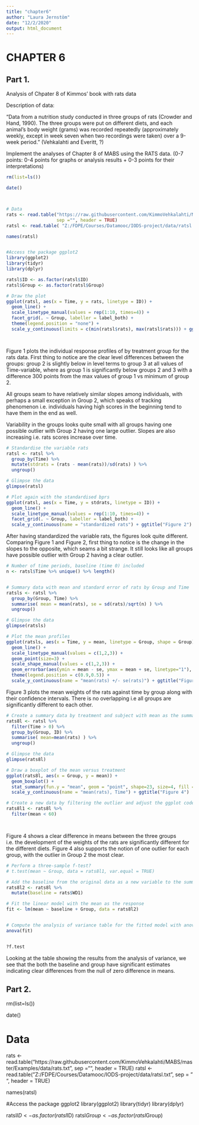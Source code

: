 ```yaml
---
title: "chapter6"
author: "Laura Jernstöm"
date: "12/2/2020"
output: html_document
---
```



# CHAPTER 6 


## Part 1.

Analysis of Chpater 8 of Kimmos' book with rats data

Description of data:

"Data from a nutrition study conducted in three groups of rats
(Crowder and Hand, 1990). The three groups were put on different diets, and
each animal’s body weight (grams) was recorded repeatedly (approximately
weekly, except in week seven when two recordings were taken) over a 9-week
period." (Vehkalahti and Everitt, ?)


Implement the analyses of Chapter 8 of MABS using the RATS data. (0-7 points: 0-4 points for graphs or analysis results + 0-3 points for their interpretations)



```r

rm(list=ls())

date()



# Data
rats <- read.table("https://raw.githubusercontent.com/KimmoVehkalahti/MABS/master/Examples/data/rats.txt",
                   sep ="", header = TRUE)
ratsl <- read.table( "Z:/FDPE/Courses/Datamooc/IODS-project/data/ratsl.txt", sep = " ", header = TRUE)

names(ratsl)


#Access the package ggplot2
library(ggplot2)
library(tidyr)
library(dplyr)

ratsl$ID <- as.factor(ratsl$ID)
ratsl$Group <- as.factor(ratsl$Group)

# Draw the plot
ggplot(ratsl, aes(x = Time, y = rats, linetype = ID)) +
  geom_line() +
  scale_linetype_manual(values = rep(1:10, times=4)) +
  facet_grid(. ~ Group, labeller = label_both) +
  theme(legend.position = "none") + 
  scale_y_continuous(limits = c(min(ratsl$rats), max(ratsl$rats))) + ggtitle("Figure 1")




```

Figure 1 plots the individual response profiles of by treatment group for the rats data. First thing
to notice are the clear level differences between the groups: group 2 is slightly below in level terms
to group 3 at all values of Time-variable, where as group 1 is significantly below groups 2 and 3 with
a difference 300 points from the max values of group 1 vs minimum of group 2. 

All groups seam to have relatively similar slopes among individuals, with perhaps a small exception in Group 2,
which speaks of tracking phenomenon i.e. individuals having high scores in the beginning tend to have them
in the end as well.

Variability in the groups looks quite small with all groups having one possible outlier with Group 2 having one
large outlier. Slopes are also increasing i.e. rats scores increase over time.


```r

# Standardise the variable rats
ratsl <- ratsl %>%
  group_by(Time) %>%
  mutate(stdrats = (rats - mean(rats))/sd(rats) ) %>%
  ungroup()

# Glimpse the data
glimpse(ratsl)

# Plot again with the standardised bprs
ggplot(ratsl, aes(x = Time, y = stdrats, linetype = ID)) +
  geom_line() +
  scale_linetype_manual(values = rep(1:10, times=4)) +
  facet_grid(. ~ Group, labeller = label_both) +
  scale_y_continuous(name = "standardized rats") + ggtitle("Figure 2")


```

After having standardized the variable rats, the figures look quite different. Comparing Figure 1 and Figure 2,
first thing to notice is the change in the slopes to the opposite, which seams a bit strange. It still looks
like all groups have possible outlier with Group 2 having a clear outlier.



```r

# Number of time periods, baseline (time 0) included
n <- ratsl$Time %>% unique() %>% length()


# Summary data with mean and standard error of rats by Group and Time 
ratsls <- ratsl %>%
  group_by(Group, Time) %>%
  summarise( mean = mean(rats), se = sd(rats)/sqrt(n) ) %>%
  ungroup()

# Glimpse the data
glimpse(ratsls)

# Plot the mean profiles
ggplot(ratsls, aes(x = Time, y = mean, linetype = Group, shape = Group)) +
  geom_line() +
  scale_linetype_manual(values = c(1,2,3)) +
  geom_point(size=3) +
  scale_shape_manual(values = c(1,2,3)) +
  geom_errorbar(aes(ymin = mean - se, ymax = mean + se, linetype="1"), width=0.3) +
  theme(legend.position = c(0.9,0.5)) +
  scale_y_continuous(name = "mean(rats) +/- se(rats)") + ggtitle("Figure 3")


```

Figure 3 plots the mean weights of the rats against time by group along with their confidence intervals.
There is no overlapping i.e all groups are significantly different to each other.






```r

# Create a summary data by treatment and subject with mean as the summary variable (ignoring baseline week 0).
rats8l <- ratsl %>%
  filter(Time > 0) %>%
  group_by(Group, ID) %>%
  summarise( mean=mean(rats) ) %>%
  ungroup()

# Glimpse the data
glimpse(rats8l)

# Draw a boxplot of the mean versus treatment
ggplot(rats8l, aes(x = Group, y = mean)) +
  geom_boxplot() +
  stat_summary(fun.y = "mean", geom = "point", shape=23, size=4, fill = "white") +
  scale_y_continuous(name = "mean(rats), Time") + ggtitle("Figure 4")

# Create a new data by filtering the outlier and adjust the ggplot code the draw the plot again with the new data
rats8l1 <- rats8l %>%
  filter(mean < 60)




```

Figure 4 shows a clear difference in means between the three groups i.e. the development of the
weights of the rats are significantly different for the different diets. Figure 4 also supports the notion of one outlier for each group, with the outlier in Group 2 the most clear.


```r

# Perform a three-sample f-test?
# t.test(mean ~ Group, data = rats8l1, var.equal = TRUE)

# Add the baseline from the original data as a new variable to the summary data
rats8l2 <- rats8l %>%
  mutate(baseline = rats$WD1)

# Fit the linear model with the mean as the response 
fit <- lm(mean ~ baseline + Group, data = rats8l2)


# Compute the analysis of variance table for the fitted model with anova()
anova(fit)


?f.test

```

Looking at the table showing the results from the analysis of variance, we see that the both the baseline
and group have significant estimates indicating clear differences from the null of zero difference in means.




## Part 2.


rm(list=ls())

date()



# Data
rats <- read.table("https://raw.githubusercontent.com/KimmoVehkalahti/MABS/master/Examples/data/rats.txt",
                   sep ="", header = TRUE)
ratsl <- read.table( "Z:/FDPE/Courses/Datamooc/IODS-project/data/ratsl.txt", sep = " ", header = TRUE)

names(ratsl)


#Access the package ggplot2
library(ggplot2)
library(tidyr)
library(dplyr)

ratsl$ID <- as.factor(ratsl$ID)
ratsl$Group <- as.factor(ratsl$Group)




